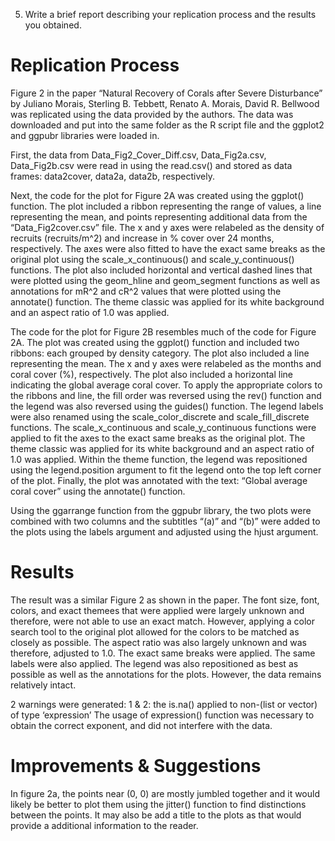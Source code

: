 5. Write a brief report describing your replication process and the results you obtained.

# Replication Process
Figure 2 in the paper "Natural Recovery of Corals after Severe Disturbance" 
by Juliano Morais, Sterling B. Tebbett, Renato A. Morais, David R. Bellwood
was replicated using the data provided by the authors. The data was downloaded and
put into the same folder as the R script file and the ggplot2 and ggpubr libraries were
loaded in.

First, the data from Data_Fig2_Cover_Diff.csv, Data_Fig2a.csv, Data_Fig2b.csv were
read in using the read.csv() and stored as data frames: data2cover, data2a, data2b,
respectively.

Next, the code for the plot for Figure 2A was created using the ggplot() function.
The plot included a ribbon representing the range of values, a line representing the
mean, and points representing additional data from the "Data_Fig2cover.csv" file. 
The x and y axes were relabeled as the density of recruits (recruits/m^2) and
increase in % cover over 24 months, respectively. The axes were also fitted 
to have the exact same breaks as the original plot using the scale_x_continuous()
and scale_y_continuous() functions. The plot also included horizontal and vertical 
dashed lines that were plotted using the geom_hline and geom_segment functions as 
well as annotations for mR^2 and cR^2 values that were plotted using the annotate() 
function. The theme classic was applied for its white background and an aspect ratio 
of 1.0 was applied. 

The code for the plot for Figure 2B resembles much of the code for Figure 2A. 
The plot was created using the ggplot() function and included two ribbons: each 
grouped by density category. The plot also included a line representing the mean. 
The x and y axes were relabeled as the months and coral cover (%), respectively. 
The plot also included a horizontal line indicating the global average coral cover.
To apply the appropriate colors to the ribbons and line, the fill order was reversed
using the rev() function and the legend was also reversed using the guides() function.
The legend labels were also renamed using the scale_color_discrete and scale_fill_discrete
functions. The scale_x_continuous and scale_y_continuous functions were applied to 
fit the axes to the exact same breaks as the original plot. The theme classic was
applied for its white background and an aspect ratio of 1.0 was applied. Within the theme
function, the legend was repositioned using the legend.position argument to fit 
the legend onto the top left corner of the plot. Finally, the plot was annotated 
with the text: "Global average coral cover" using the annotate() function. 

Using the ggarrange function from the ggpubr library, the two plots were combined
with two columns and the subtitles "(a)" and "(b)" were added to the plots using
the labels argument and adjusted using the hjust argument.

# Results
The result was a similar Figure 2 as shown in the paper. The font size, font, colors,
and exact themees that were applied were largely unknown and therefore, were not able
to use an exact match. However, applying a color search tool to the original plot 
allowed for the colors to be matched as closely as possible. The aspect ratio was also
largely unknown and was therefore, adjusted to 1.0. The exact same breaks were applied.
The same labels were also applied. The legend was also repositioned as best as possible
as well as the annotations for the plots. However, the data remains relatively intact. 

2 warnings were generated: 
1 & 2: the is.na() applied to non-(list or vector) of type 'expression'
The usage of expression() function was necessary to obtain the correct exponent, and 
did not interfere with the data. 


# Improvements & Suggestions
In figure 2a, the points near (0, 0) are mostly jumbled together and 
it would likely be better to plot them using the jitter() function to 
find distinctions between the points. It may also be add a title to the plots
as that would provide a additional information to the reader. 